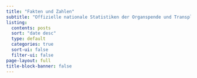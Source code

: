 ```yaml
---
title: "Fakten und Zahlen"
subtitle: "Offizielle nationale Statistiken der Organspende und Transplantationen in der Schweiz"
listing:
  contents: posts
  sort: "date desc"
  type: default
  categories: true
  sort-ui: false
  filter-ui: false
page-layout: full
title-block-banner: false
---
```

